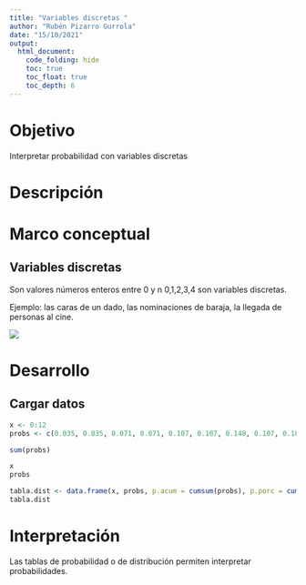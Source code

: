 ---
title: "Variables discretas "
author: "Rubén Pizarro Gurrola"
date: "15/10/2021"
output: 
  html_document:
    code_folding: hide
    toc: true
    toc_float: true
    toc_depth: 6
---

# Objetivo

Interpretar probabilidad con variables discretas

# Descripción

# Marco conceptual

## Variables discretas

Son valores números enteros entre 0 y n 0,1,2,3,4 son variables discretas.

Ejemplo: las caras de un dado, las nominaciones de baraja, la llegada de personas al cine.

![](images/Funci%C3%B3n+de+probabilidad+de+una+variable+aleatoria+discreta-01.jpg)

# Desarrollo

## Cargar datos

```{r}
x <- 0:12
probs <- c(0.035, 0.035, 0.071, 0.071, 0.107, 0.107, 0.148, 0.107, 0.107, 0.071, 0.071, 0.035, 0.035)

sum(probs)

x
probs

tabla.dist <- data.frame(x, probs, p.acum = cumsum(probs), p.porc = cumsum(probs) * 100)
tabla.dist

```

# Interpretación

Las tablas de probabilidad o de distribución permiten interpretar probabilidades.
